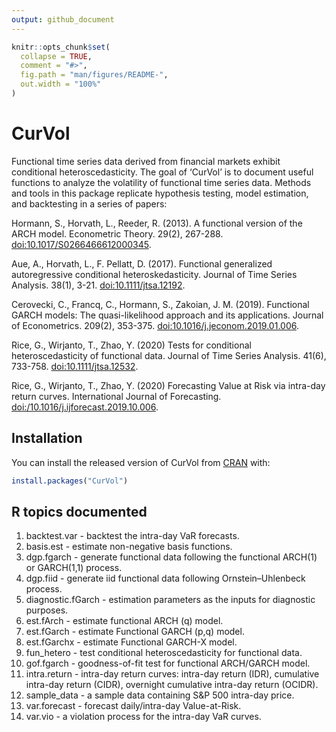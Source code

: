 ```yaml
---
output: github_document
---
```


<!-- README.md is generated from README.Rmd. Please edit that file -->

```r
knitr::opts_chunk$set(
  collapse = TRUE,
  comment = "#>",
  fig.path = "man/figures/README-",
  out.width = "100%"
)
```

# CurVol

<!-- badges: start -->
<!-- badges: end -->
Functional time series data derived from financial markets exhibit conditional heteroscedasticity. The goal of 'CurVol' is to document useful functions to analyze the volatility of functional time series data. Methods and tools in this package replicate hypothesis testing, model estimation, and backtesting in a series of papers:

Hormann, S., Horvath, L., Reeder, R. (2013). A functional version of the
ARCH model. Econometric Theory. 29(2), 267-288. <doi:10.1017/S0266466612000345>.

Aue, A., Horvath, L., F. Pellatt, D. (2017). Functional generalized
autoregressive conditional heteroskedasticity. Journal of Time Series
Analysis. 38(1), 3-21. <doi:10.1111/jtsa.12192>.

Cerovecki, C., Francq, C., Hormann, S., Zakoian, J. M. (2019).
Functional GARCH models: The quasi-likelihood approach and its
applications. Journal of Econometrics. 209(2), 353-375. <doi:10.1016/j.jeconom.2019.01.006>.

Rice, G., Wirjanto, T., Zhao, Y. (2020) Tests for conditional heteroscedasticity of functional data. Journal of Time Series Analysis. 41(6), 733-758. <doi:10.1111/jtsa.12532>.

Rice, G., Wirjanto, T., Zhao, Y. (2020) Forecasting Value at Risk via intra-day return curves. International Journal of Forecasting. <doi:/10.1016/j.ijforecast.2019.10.006>.


## Installation

You can install the released version of CurVol from [CRAN](https://CRAN.R-project.org) with:

``` r
install.packages("CurVol")
```

## R topics documented

1. backtest.var - backtest the intra-day VaR forecasts.
2. basis.est - estimate non-negative basis functions.
3. dgp.fgarch - generate functional data following the functional
    ARCH(1) or GARCH(1,1) process.
4. dgp.fiid - generate iid functional data following Ornstein–Uhlenbeck       process.
5. diagnostic.fGarch - estimation parameters as the inputs for diagnostic     purposes.
6. est.fArch - estimate functional ARCH (q) model.
7. est.fGarch - estimate Functional GARCH (p,q) model.
8. est.fGarchx - estimate Functional GARCH-X model.
9. fun_hetero - test conditional heteroscedasticity for functional data.
10. gof.fgarch - goodness-of-fit test for functional ARCH/GARCH model.
11. intra.return - intra-day return curves: intra-day return (IDR),
    cumulative intra-day return (CIDR), overnight cumulative intra-day
    return (OCIDR).
12. sample\_data - a sample data containing S\&P 500 intra-day price.
13. var.forecast - forecast daily/intra-day Value-at-Risk.
14. var.vio - a violation process for the intra-day VaR curves.
